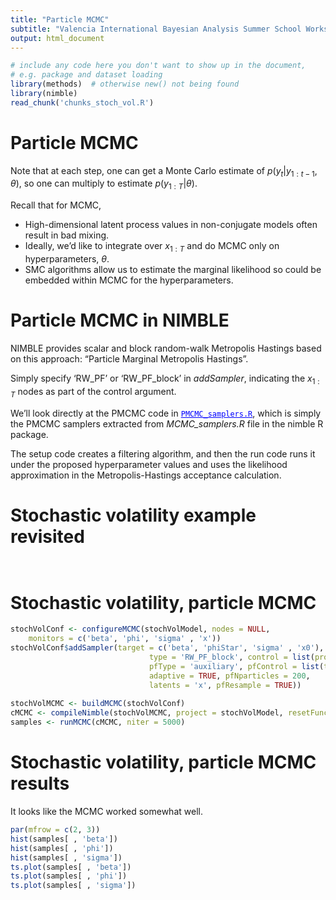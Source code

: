 ```yaml
---
title: "Particle MCMC"
subtitle: "Valencia International Bayesian Analysis Summer School Workshop"
output: html_document
---
```


```r
# include any code here you don't want to show up in the document,
# e.g. package and dataset loading
library(methods)  # otherwise new() not being found 
library(nimble)
read_chunk('chunks_stoch_vol.R')
```

# Particle MCMC

Note that at each step, one can get a Monte Carlo estimate of $p(y_t|y_{1:t-1}, \theta)$, so one can multiply to estimate $p(y_{1:T}|\theta)$.

Recall that for MCMC,

   - High-dimensional latent process values in non-conjugate models often result in bad mixing.
   - Ideally, we'd like to integrate over $x_{1:T}$ and do MCMC only on hyperparameters, $\theta$.
   - SMC algorithms allow us to estimate the marginal likelihood so could be embedded within MCMC for the hyperparameters.

# Particle MCMC in NIMBLE

NIMBLE provides scalar and block random-walk Metropolis Hastings based on this approach: "Particle Marginal Metropolis Hastings".

Simply specify 'RW_PF' or 'RW_PF_block' in *addSampler*, indicating the $x_{1:T}$ nodes as part of the control argument.

We'll look directly at the PMCMC code in <a href="PMCMC_samplers.R" target="_blank" style="color: blue">`PMCMC_samplers.R`</a>, which is simply the PMCMC samplers extracted from *MCMC_samplers.R* file in the nimble R package.

The setup code creates a filtering algorithm, and then the run code runs it under the proposed hyperparameter values and uses the likelihood approximation in the Metropolis-Hastings acceptance calculation.


# Stochastic volatility example revisited

```r
```

```r
```

# Stochastic volatility, particle MCMC

```r
stochVolConf <- configureMCMC(stochVolModel, nodes = NULL,
    monitors = c('beta', 'phi', 'sigma' , 'x'))
stochVolConf$addSampler(target = c('beta', 'phiStar', 'sigma' , 'x0'),
                               type = 'RW_PF_block', control = list(propCov = .1 * diag(4),
                               pfType = 'auxiliary', pfControl = list(thresh = 1),
                               adaptive = TRUE, pfNparticles = 200,
                               latents = 'x', pfResample = TRUE))
                               
stochVolMCMC <- buildMCMC(stochVolConf)
cMCMC <- compileNimble(stochVolMCMC, project = stochVolModel, resetFunctions = TRUE)
samples <- runMCMC(cMCMC, niter = 5000)
```

# Stochastic volatility, particle MCMC results

It looks like the MCMC worked somewhat well.

```r
par(mfrow = c(2, 3))
hist(samples[ , 'beta'])
hist(samples[ , 'phi'])
hist(samples[ , 'sigma'])
ts.plot(samples[ , 'beta'])
ts.plot(samples[ , 'phi'])
ts.plot(samples[ , 'sigma'])
```
